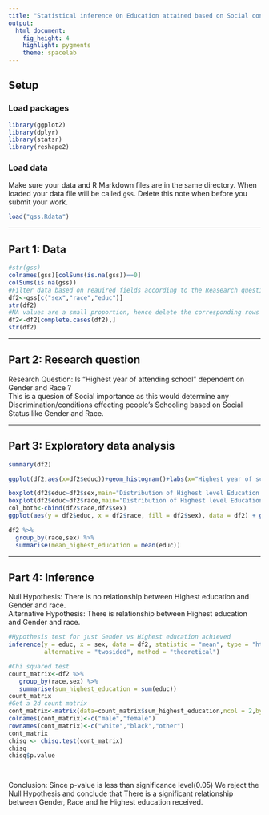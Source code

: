 ---
title: "Statistical inference On Education attained based on Social conditions"
output: 
  html_document: 
    fig_height: 4
    highlight: pygments
    theme: spacelab
---

## Setup

### Load packages

```{r load-packages, message = FALSE}
library(ggplot2)
library(dplyr)
library(statsr)
library(reshape2)
```

### Load data

Make sure your data and R Markdown files are in the same directory. When loaded
your data file will be called `gss`. Delete this note when before you submit 
your work. 

```{r load-data}
load("gss.Rdata")
```



* * *

## Part 1: Data
```{r Data}
#str(gss)
colnames(gss)[colSums(is.na(gss))==0]
colSums(is.na(gss))
#Filter data based on reauired fields according to the Reasearch question.
df2<-gss[c("sex","race","educ")]
str(df2)
#NA values are a small proportion, hence delete the corresponding rows
df2<-df2[complete.cases(df2),]
str(df2)
```

* * *

## Part 2: Research question
Research Question: Is "Highest year of attending school" dependent on Gender and Race ? <br />
This is a quesion of Social importance as this would determine any Discrimination/conditions effecting people's Schooling based on Social Status like Gender and Race. 


* * *

## Part 3: Exploratory data analysis
```{r Exploratory Data Analysis}

summary(df2)

ggplot(df2,aes(x=df2$educ))+geom_histogram()+labs(x="Highest year of school completed",y="Frequency",title="Frequency distribution of Highest year of school attended")

boxplot(df2$educ~df2$sex,main="Distribution of Highest level Education across Gender",xlab="Gender",ylab = "Highest Education")
boxplot(df2$educ~df2$race,main="Distribution of Highest level Education across Race",xlab = "Race", ylab = "Highest Education")
col_both<-cbind(df2$race,df2$sex)
ggplot(aes(y = df2$educ, x = df2$race, fill = df2$sex), data = df2) + geom_boxplot()+labs(x="Race and Gender",y="Highest Education",title = "Distribution of Highest level Education across Race and Gender",fill="Gender")


```

```{r by-means}
df2 %>%
  group_by(race,sex) %>%
  summarise(mean_highest_education = mean(educ))
```


* * *

## Part 4: Inference

Null Hypothesis: There is no relationship between Highest education and Gender and race.<br/>
Alternative Hypothesis: There is relationship between Highest education and Gender and race.

```{r inference for Research question}
#Hypothesis test for just Gender vs Highest education achieved
inference(y = educ, x = sex, data = df2, statistic = "mean", type = "ht", null = 0, 
          alternative = "twosided", method = "theoretical")

#Chi squared test
count_matrix<-df2 %>%
   group_by(race,sex) %>%
   summarise(sum_highest_education = sum(educ))
count_matrix
#Get a 2d count matrix
cont_matrix<-matrix(data=count_matrix$sum_highest_education,ncol = 2,byrow = TRUE)
colnames(cont_matrix)<-c("male","female")
rownames(cont_matrix)<-c("white","black","other")
cont_matrix
chisq <- chisq.test(cont_matrix)
chisq
chisq$p.value




```
Conclusion: Since p-value is less than significance level(0.05) We reject the Null Hypothesis and conclude that There is a significant relationship between Gender, Race and he Highest education received. 